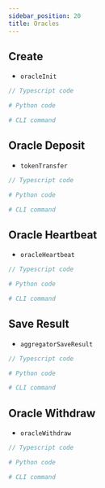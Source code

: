 ```yaml
---
sidebar_position: 20
title: Oracles
---
```



## Create

- `oracleInit`

<Tabs>
  <TabItem value="Typescript" label="Typescript" default>

```ts
// Typescript code
```

  </TabItem>
  <TabItem value="Python" label="Python">

```python
# Python code
```

  </TabItem>
  <TabItem value="CLI" label="CLI">

```bash
# CLI command
```

  </TabItem>
</Tabs>

## Oracle Deposit

- `tokenTransfer`

<Tabs>
  <TabItem value="Typescript" label="Typescript" default>

```ts
// Typescript code
```

  </TabItem>
  <TabItem value="Python" label="Python">

```python
# Python code
```

  </TabItem>
  <TabItem value="CLI" label="CLI">

```bash
# CLI command
```

  </TabItem>
</Tabs>

## Oracle Heartbeat

- `oracleHeartbeat`

<Tabs>
  <TabItem value="Typescript" label="Typescript" default>

```ts
// Typescript code
```

  </TabItem>
  <TabItem value="Python" label="Python">

```python
# Python code
```

  </TabItem>
  <TabItem value="CLI" label="CLI">

```bash
# CLI command
```

  </TabItem>
</Tabs>

## Save Result

- `aggregatorSaveResult`

<Tabs>
  <TabItem value="Typescript" label="Typescript" default>

```ts
// Typescript code
```

  </TabItem>
  <TabItem value="Python" label="Python">

```python
# Python code
```

  </TabItem>
  <TabItem value="CLI" label="CLI">

```bash
# CLI command
```

  </TabItem>
</Tabs>

## Oracle Withdraw

- `oracleWithdraw`

<Tabs>
  <TabItem value="Typescript" label="Typescript" default>

```ts
// Typescript code
```

  </TabItem>
  <TabItem value="Python" label="Python">

```python
# Python code
```

  </TabItem>
  <TabItem value="CLI" label="CLI">

```bash
# CLI command
```

  </TabItem>
</Tabs>
